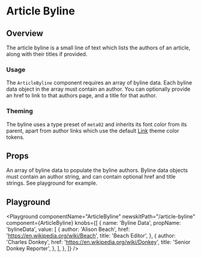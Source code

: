 


# Article Byline

## Overview

The article byline is a small line of text which lists the authors of an article, along with their titles if provided.

### Usage

The `ArticleByline` component requires an array of byline data. Each byline data object in the array must contain an author. You can optionally provide an href to link to that authors page, and a title for that author.

### Theming

The byline uses a type preset of `meta02` and inherits its font color from its parent, apart from author links which use the default [Link](/components/link) theme color tokens.

## Props

<LegacyBlock marginTop="sizing040">
  <Prop name="bylineData" type="array" required>
    An array of byline data to populate the byline authors. Byline data objects
    must contain an author string, and can contain optional href and title
    strings. See playground for example.
  </Prop>
</LegacyBlock>

## Playground

<Playground
  componentName="ArticleByline"
  newskitPath="/article-byline"
  component={ArticleByline}
  knobs={[
    {
      name: 'Byline Data',
      propName: 'bylineData',
      value: [
        {
          author: 'Alison Beach',
          href: 'https://en.wikipedia.org/wiki/Beach',
          title: 'Beach Editor',
        },
        {
          author: 'Charles Donkey',
          href: 'https://en.wikipedia.org/wiki/Donkey',
          title: 'Senior Donkey Reporter',
        },
      ],
    },
  ]}
/>

